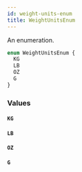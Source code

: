 ```yaml
---
id: weight-units-enum
title: WeightUnitsEnum
---
```


An enumeration.

```graphql
enum WeightUnitsEnum {
  KG
  LB
  OZ
  G
}
```

### Values

#### `KG`

#### `LB`

#### `OZ`

#### `G`
